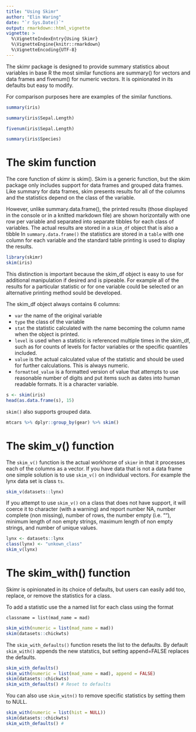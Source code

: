 ```yaml
---
title: "Using Skimr"
author: "Elin Waring"
date: "`r Sys.Date()`"
output: rmarkdown::html_vignette
vignette: >
  %\VignetteIndexEntry{Using Skimr}
  %\VignetteEngine{knitr::rmarkdown}
  %\VignetteEncoding{UTF-8}
---
```


The skimr package is designed to provide summary statistics about variables in base R the
most similar functions are summary() for vectors and data frames and fivenum() for numeric 
vectors. It is opinionated in its defaults but easy to modify.

For comparison purposes here are examples of the similar functions.

```r
summary(iris)
```
```r
summary(iris$Sepal.Length)
```
```r
fivenum(iris$Sepal.Length)
```
```r
summary(iris$Species)

```


# The skim function

The core function of skimr is skim().  Skim is a generic function, but the skim package only 
includes support for data frames and grouped data frames. Like summary for data frames, skim
presents results for all of the columns and the statistics depend on the class of the variable.

However, unlike summary.data.frame(), the printed results (those displayed in the console
or in a knitted markdown file) are shown horizontally with one row per variable
and separated into separate tibbles for each class of variables.  The actual results are 
stored in a `skim_df` object that is also a tibble 
In `summary.data.frame()` the statistics are stored in a `table` with
one column for each variable and the standard table printing is used to display the results. 

```r
library(skimr)
skim(iris)
```

This distinction is important because the skim_df object is easy to use for additional manipulation
if desired and is pipeable. For example all of the results for a particular statistic or for one 
variable could be selected or an alternative printing method sould be developed.  

The skim_df object always contains 6 columns: 

 - `var` the name of the original variable
 - `type` the class of the variable
 - `stat` the statistic calculated with the name becoming the column name when the object is printed.
 - `level` is used when a statistic is referenced multiple times in the skim_df, such as for counts of levels for factor variables or the specific quantiles included.
 - `value` is the actual calculated value of the statistic and should be used for further calculations. This is always numeric.
 - `formatted_value` is a formatted version of value that attempts to use reasonable number of digits and put items such as dates into human readable formats. It is a character variable.
 

```r
s <- skim(iris)
head(as.data.frame(s), 15)
```


`skim()` also supports grouped data.  

```r
mtcars %>% dplyr::group_by(gear) %>% skim()

```



# The skim_v() function

The `skim_v()` function is the actual workhorse of `skimr` in that it processes each of the columns 
as a vector.  If you have data that is not a data frame one simple solution is to use `skim_v()` 
on individual vectors. For example the lynx data set is class `ts`.

```r
skim_v(datasets::lynx)
```


If you attempt to use `skim_v()` on a class that does not have support, it will coerce it to 
character (with a warning) and report number NA, number complete (non missing), number of rows, the 
number empty (i.e. ""), minimum length of non empty strings, maximum length of non empty strings,
and number of unique values.
```r
lynx <- datasets::lynx
class(lynx) <- "unkown_class"
skim_v(lynx)
```

# The skim_with() function

Skimr is opinionated in its choice of defaults, but users can easily add too, replace, or remove
the statistics for a class.   

To add a statistic use the a named list for each class using the format 
```
classname = list(mad_name = mad)
```
```r
skim_with(numeric = list(mad_name = mad))
skim(datasets::chickwts)
```

The `skim_with_defaults()` function resets the list to the defaults.   By default `skim_with()`
appends the new statstics, but setting append=FALSE replaces the defaults. 


```r
skim_with_defaults()
skim_with(numeric = list(mad_name = mad), append = FALSE)
skim(datasets::chickwts)
skim_with_defaults() # Reset to defaults
```
You can also use `skim_witn()` to remove specific statistics by setting them to NULL.

```r
skim_with(numeric = list(hist = NULL))
skim(datasets::chickwts)
skim_with_defaults() #
```


